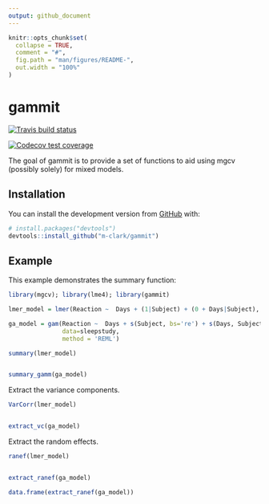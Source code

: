 ```yaml
---
output: github_document
---
```


<!-- README.md is generated from README.Rmd. Please edit that file -->

```r
knitr::opts_chunk$set(
  collapse = TRUE,
  comment = "#",
  fig.path = "man/figures/README-",
  out.width = "100%"
)
```
# gammit

<!-- badges: start -->
[![Travis build status](https://travis-ci.org/m-clark/gammit.svg?branch=master)](https://travis-ci.org/m-clark/gammit)

[![Codecov test coverage](https://codecov.io/gh/m-clark/gammit/branch/master/graph/badge.svg)](https://codecov.io/gh/m-clark/gammit?branch=master)
<!-- badges: end -->

The goal of gammit is to provide a set of functions to aid using mgcv (possibly solely) for mixed models.

## Installation

You can install the development version from [GitHub](https://github.com/) with:

``` r
# install.packages("devtools")
devtools::install_github("m-clark/gammit")
```
## Example

This example demonstrates the summary function:

```r
library(mgcv); library(lme4); library(gammit)

lmer_model = lmer(Reaction ~  Days + (1|Subject) + (0 + Days|Subject), data=sleepstudy)

ga_model = gam(Reaction ~  Days + s(Subject, bs='re') + s(Days, Subject, bs='re'),
               data=sleepstudy,
               method = 'REML')

summary(lmer_model)


summary_gamm(ga_model)
```

Extract the variance components.

```r
VarCorr(lmer_model)


extract_vc(ga_model)
```


Extract the random effects.

```r
ranef(lmer_model)


extract_ranef(ga_model)

data.frame(extract_ranef(ga_model))
```
